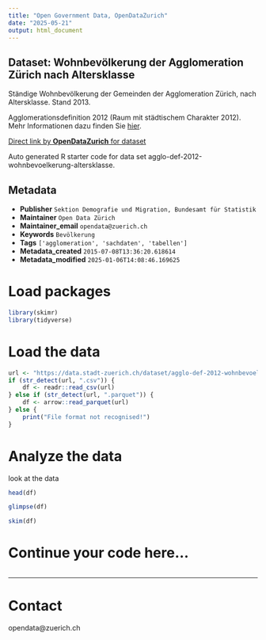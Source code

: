 ```yaml
---
title: "Open Government Data, OpenDataZurich"
date: "2025-05-21"
output: html_document
---
```


## Dataset: Wohnbevölkerung der Agglomeration Zürich nach Altersklasse

Ständige Wohnbevölkerung der Gemeinden der Agglomeration Zürich, nach Altersklasse. Stand 2013.

Agglomerationsdefinition 2012 (Raum mit städtischem Charakter 2012). Mehr Informationen dazu finden Sie [hier](http://www.bfs.admin.ch/bfs/portal/de/index/regionen/11/geo/raeumliche_typologien/00.html).


[Direct link by **OpenDataZurich** for dataset](https://data.stadt-zuerich.ch/dataset/agglo-def-2012-wohnbevoelkerung-altersklasse)

Auto generated R starter code for data set agglo-def-2012-wohnbevoelkerung-altersklasse.

## Metadata

- **Publisher** `Sektion Demografie und Migration, Bundesamt für Statistik`
- **Maintainer** `Open Data Zürich`
- **Maintainer_email** `opendata@zuerich.ch`
- **Keywords** `Bevölk­erung`
- **Tags** `['agglomeration', 'sachdaten', 'tabellen']`
- **Metadata_created** `2015-07-08T13:36:20.618614`
- **Metadata_modified** `2025-01-06T14:08:46.169625`


# Load packages

```r
library(skimr)
library(tidyverse)
```

# Load the data

```r
url <- "https://data.stadt-zuerich.ch/dataset/agglo-def-2012-wohnbevoelkerung-altersklasse/download/agglomeration-zuerich-def2012_altersklassen_2013.csv"
if (str_detect(url, ".csv")) {
    df <- readr::read_csv(url)
} else if (str_detect(url, ".parquet")) {
    df <- arrow::read_parquet(url)
} else {
    print("File format not recognised!")
}
```

# Analyze the data

look at the data
```r
head(df)
```

```r
glimpse(df)
```

```r
skim(df)
```

# Continue your code here...

```r

```

------------------------------------------------------------------------

# Contact

opendata@zuerich.ch
